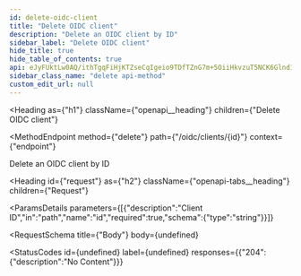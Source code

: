 ```yaml
---
id: delete-oidc-client
title: "Delete OIDC client"
description: "Delete an OIDC client by ID"
sidebar_label: "Delete OIDC client"
hide_title: true
hide_table_of_contents: true
api: eJyFUktLw0AQ/ithTgqFiHjKTZseCqIgeio9TDfTZnG7m+5OiiHkvzuT5NCK6Glnd17fY3uoKJloG7bBQwElOWLK0Gev63KZGWfJc7brsnUJC2gw4lHyMUGx6X+0LqfasdDqQ4NcS+ylRW62kjjSqbWRKig4trSAZGo6IhQ9cNdoVeJo/QGGYavFqQk+UdL8/d2DHtcrX0K2DJ5lrXTINDJttNyN4J4II8XHVjAUm63OYzwoblBmIHdhUgeBIkOV9MhPqyEPtjL5xD3lva2GkdI+KAIjC9GwhLKRLTuFLfmzqDKhAkk0IfERvTbM/GdlL2SVpis602xN/OfDLBbTF+eNQ1FbVrbR6YyJwwaUg5TOLCQqxAFhXQsyzff9DhN9RDcM+nxqKapwEp4xWtwpL/XYJo1Fpj26RH9Avnmbzb3NLr/Cr1jnR/SdKoeunUX8pG76KsN2uDCoXD2v3lfi8TcBXOMb
sidebar_class_name: "delete api-method"
custom_edit_url: null
---
```



<Heading
  as={"h1"}
  className={"openapi__heading"}
  children={"Delete OIDC client"}
>
</Heading>

<MethodEndpoint
  method={"delete"}
  path={"/oidc/clients/{id}"}
  context={"endpoint"}
>
  
</MethodEndpoint>



Delete an OIDC client by ID

<Heading
  id={"request"}
  as={"h2"}
  className={"openapi-tabs__heading"}
  children={"Request"}
>
</Heading>

<ParamsDetails
  parameters={[{"description":"Client ID","in":"path","name":"id","required":true,"schema":{"type":"string"}}]}
>
  
</ParamsDetails>

<RequestSchema
  title={"Body"}
  body={undefined}
>
  
</RequestSchema>

<StatusCodes
  id={undefined}
  label={undefined}
  responses={{"204":{"description":"No Content"}}}
>
  
</StatusCodes>


      